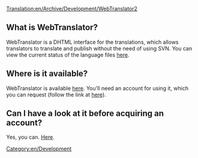 [[Translation:en/Archive/Development/WebTranslator2]]
[[Category:en/Development]]

== What is WebTranslator? ==
WebTranslator is a DHTML interface for the translations, which allows translators to translate and publish without the need of using SVN. You can view the current status of the language files [http://translator2.openttd.org/languages/GlobalStat here].

== Where is it available? ==
WebTranslator is available [http://translator2.openttd.org/ here]. You'll need an account for using it, which you can request (follow the link at [http://translator2.openttd.org/ here]).

== Can I have a look at it before acquiring an account? ==
Yes, you can. [http://translator2.openttd.org/Screenshot Here].